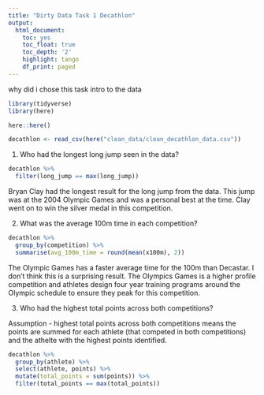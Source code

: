 ```yaml
---
title: "Dirty Data Task 1 Decathlon"
output:
  html_document:
    toc: yes
    toc_float: true
    toc_depth: '2'
    highlight: tango
    df_print: paged
---
```


why did i chose this task
intro to the data

```r
library(tidyverse)
library(here)
```

```r
here::here()

decathlon <- read_csv(here("clean_data/clean_decathlon_data.csv"))
```



1. Who had the longest long jump seen in the data?
```r
decathlon %>% 
  filter(long_jump == max(long_jump))
```
Bryan Clay had the longest result for the long jump from the data. This jump was 
at the 2004 Olympic Games and was a personal best at the time. Clay went on to win
the silver medal in this competition. 

2. What was the average 100m time in each competition?

```r
decathlon %>% 
  group_by(competition) %>% 
  summarise(avg_100m_time = round(mean(x100m), 2))
```
The Olympic Games has a faster average time for the 100m than Decastar. I don't 
think this is a surprising result. The Olympics Games is a higher profile 
competition and athletes design four year training programs around the Olympic 
schedule to ensure they peak for this competition. 

3. Who had the highest total points across both competitions?

Assumption - highest total points across both competitions means the points are 
summed for each athlete (that competed in both competitions) and the athelte with
the highest points identified. 

```r
decathlon %>% 
  group_by(athlete) %>% 
  select(athlete, points) %>% 
  mutate(total_points = sum(points)) %>% 
  filter(total_points == max(total_points))
```

